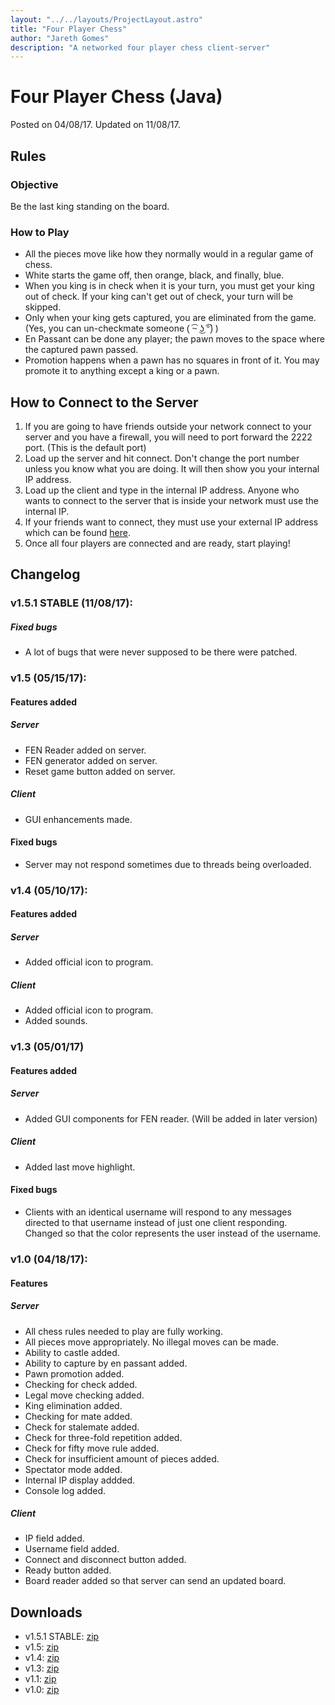 ```yaml
---
layout: "../../layouts/ProjectLayout.astro"
title: "Four Player Chess"
author: "Jareth Gomes"
description: "A networked four player chess client-server"
---
```


# Four Player Chess (Java)

<span class="post-date">Posted on 04/08/17. Updated on 11/08/17.</span>

## Rules

### Objective

Be the last king standing on the board.

### How to Play

- All the pieces move like how they normally would in a regular game of chess.
- White starts the game off, then orange, black, and finally, blue.
- When you king is in check when it is your turn, you must get your king out of check. If your king can't get out of check, your turn will be skipped.
- Only when your king gets captured, you are eliminated from the game. (Yes, you can un-checkmate someone <span style="font-family: Arial, sans-serif">( ͡~ ͜ʖ ͡°)</span> )
- En Passant can be done any player; the pawn moves to the space where the captured pawn passed.
- Promotion happens when a pawn has no squares in front of it. You may promote it to anything except a king or a pawn.

## How to Connect to the Server

1. If you are going to have friends outside your network connect to your server and you have a firewall, you will need to port forward the 2222 port. (This is the default port)
2. Load up the server and hit connect. Don't change the port number unless you know what you are doing. It will then show you your internal IP address.
3. Load up the client and type in the internal IP address. Anyone who wants to connect to the server that is inside your network must use the internal IP.
4. If your friends want to connect, they must use your external IP address which can be found&nbsp;<a title="External IP" href="https://www.whatismypublicip.com/" target="_blank" rel="noreferrer noopener">here</a>.
5. Once all four players are connected and are ready, start playing!

## Changelog

### v1.5.1 STABLE (11/08/17):

##### Fixed bugs

- A lot of bugs that were never supposed to be there were patched.

### v1.5 (05/15/17):

#### Features added

##### Server

- FEN Reader added on server.
- FEN generator added on server.
- Reset game button added on server.

##### Client

- GUI enhancements made.

#### Fixed bugs

- Server may not respond sometimes due to threads being overloaded.

### v1.4 (05/10/17):

#### Features added

##### Server

- Added official icon to program.

##### Client

- Added official icon to program.
- Added sounds.

### v1.3 (05/01/17)

#### Features added

##### Server

- Added GUI components for FEN reader. (Will be added in later version)

##### Client

- Added last move highlight.

#### Fixed bugs

- Clients with an identical username will respond to any messages directed to that username instead of just one client responding. Changed so that the color represents the user instead of the username.

### v1.0 (04/18/17):

#### Features

##### Server

- All chess rules needed to play are fully working.
- All pieces move appropriately. No illegal moves can be made.
- Ability to castle added.
- Ability to capture by en passant added.
- Pawn promotion added.
- Checking for check added.
- Legal move checking added.
- King elimination added.
- Checking for mate added.
- Check for stalemate added.
- Check for three-fold repetition added.
- Check for fifty move rule added.
- Check for insufficient amount of pieces added.
- Spectator mode added.
- Internal IP display addded.
- Console log added.

##### Client

- IP field added.
- Username field added.
- Connect and disconnect button added.
- Ready button added.
- Board reader added so that server can send an updated board.

## Downloads

- v1.5.1 STABLE: <a href="/download/four-player-chess/Four%20Player%20Chess%20v1.5.1%20STABLE.zip">zip</a>
- v1.5: <a href="/download/four-player-chess/Four%20Player%20Chess%20v1.5.zip">zip</a>
- v1.4: <a href="/download/four-player-chess/Four%20Player%20Chess%20v1.4.zip">zip</a>
- v1.3: <a href="/download/four-player-chess/Four%20Player%20Chess%20v1.3.zip">zip</a>
- v1.1: <a href="/download/four-player-chess/Four%20Player%20Chess%20v1.1.zip">zip</a>
- v1.0: <a href="/download/four-player-chess/Four%20Player%20Chess%20v1.0.zip">zip</a>
